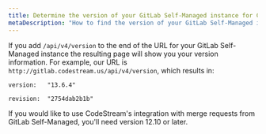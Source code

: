 ```yaml
---
title: Determine the version of your GitLab Self-Managed instance for CodeStream
metaDescription: "How to find the version of your GitLab Self-Managed instance."
---
```


If you add `/api/v4/version` to the end of the URL for your GitLab Self-Managed
instance the resulting page will show you your version information. For example,
our URL is `http://gitlab.codestream.us/api/v4/version`, which results in:

`version:	"13.6.4"`

`revision:  "2754dab2b1b"`

If you would like to use CodeStream's integration with merge requests from
GitLab Self-Managed, you'll need version 12.10 or later.